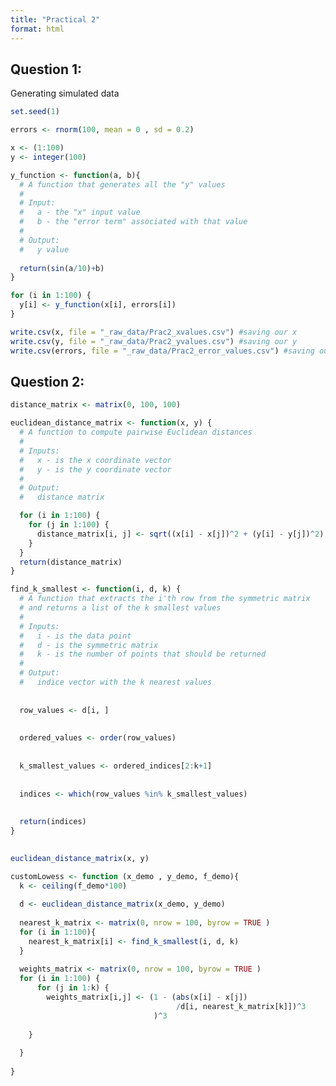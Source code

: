```yaml
---
title: "Practical 2"
format: html
---
```


## Question 1:

Generating simulated data

```r
set.seed(1)

errors <- rnorm(100, mean = 0 , sd = 0.2)

x <- (1:100)
y <- integer(100)

y_function <- function(a, b){
  # A function that generates all the "y" values 
  #
  # Input:
  #   a - the "x" input value
  #   b - the "error term" associated with that value
  #
  # Output:
  #   y value 
  
  return(sin(a/10)+b)
}

for (i in 1:100) {
  y[i] <- y_function(x[i], errors[i])
}

write.csv(x, file = "_raw_data/Prac2_xvalues.csv") #saving our x
write.csv(y, file = "_raw_data/Prac2_yvalues.csv") #saving our y
write.csv(errors, file = "_raw_data/Prac2_error_values.csv") #saving our errors
```

## Question 2:

```r

distance_matrix <- matrix(0, 100, 100)

euclidean_distance_matrix <- function(x, y) {  
  # A function to compute pairwise Euclidean distances
  #
  # Inputs:
  #   x - is the x coordinate vector
  #   y - is the y coordinate vector
  #
  # Output:
  #   distance matrix

  for (i in 1:100) {
    for (j in 1:100) {
      distance_matrix[i, j] <- sqrt((x[i] - x[j])^2 + (y[i] - y[j])^2)
    }
  }
  return(distance_matrix)
} 

find_k_smallest <- function(i, d, k) {
  # A function that extracts the i'th row from the symmetric matrix 
  # and returns a list of the k smallest values
  #
  # Inputs:
  #   i - is the data point
  #   d - is the symmetric matrix
  #   k - is the number of points that should be returned
  #
  # Output:
  #   indice vector with the k nearest values
  
  
  row_values <- d[i, ]
  
  
  ordered_values <- order(row_values)
  
 
  k_smallest_values <- ordered_indices[2:k+1]
  
  
  indices <- which(row_values %in% k_smallest_values)
  
  
  return(indices)
}

 
euclidean_distance_matrix(x, y)

customLowess <- function (x_demo , y_demo, f_demo){
  k <- ceiling(f_demo*100)
  
  d <- euclidean_distance_matrix(x_demo, y_demo)
  
  nearest_k_matrix <- matrix(0, nrow = 100, byrow = TRUE )
  for (i in 1:100){
    nearest_k_matrix[i] <- find_k_smallest(i, d, k)
  }
  
  weights_matrix <- matrix(0, nrow = 100, byrow = TRUE )
  for (i in 1:100) {
      for (j in 1:k) {
        weights_matrix[i,j] <- (1 - (abs(x[i] - x[j])
                                     /d[i, nearest_k_matrix[k]])^3
                                )^3
      
    }
    
  }
  
}


```
